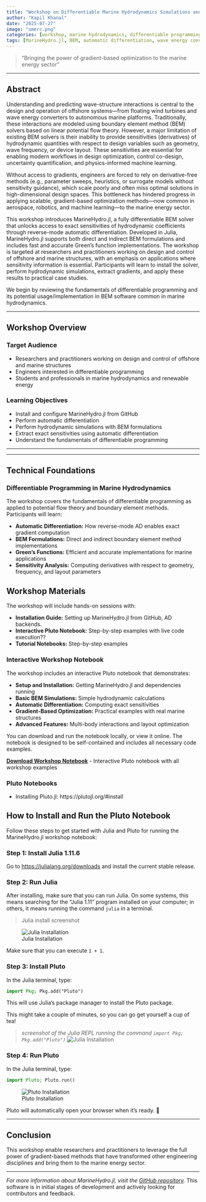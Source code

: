 ```yaml
---
title: "Workshop on Differentiable Marine Hydrodynamics Simulations and its Applications using MarineHydro.jl"
author: "Kapil Khanal"
date: "2025-07-27"
image: "umerc.png"
categories: [workshop, marine hydrodynamics, differentiable programming, optimization]
tags: [MarineHydro.jl, BEM, automatic differentiation, wave energy converters, surrogate modeling, layout optimization]
---
```


> "Bringing the power of gradient-based optimization to the marine energy sector"

---

## Abstract

Understanding and predicting wave-structure interactions is central to the design and operation of offshore systems—from floating wind turbines and wave energy converters to autonomous marine platforms. Traditionally, these interactions are modeled using boundary element method (BEM) solvers based on linear potential flow theory. However, a major limitation of existing BEM solvers is their inability to provide sensitivities (derivatives) of hydrodynamic quantities with respect to design variables such as geometry, wave frequency, or device layout. These sensitivities are essential for enabling modern workflows in design optimization, control co-design, uncertainty quantification, and physics-informed machine learning.

Without access to gradients, engineers are forced to rely on derivative-free methods (e.g., parameter sweeps, heuristics, or surrogate models without sensitivity guidance), which scale poorly and often miss optimal solutions in high-dimensional design spaces. This bottleneck has hindered progress in applying scalable, gradient-based optimization methods—now common in aerospace, robotics, and machine learning—to the marine energy sector.

This workshop introduces MarineHydro.jl, a fully differentiable BEM solver that unlocks access to exact sensitivities of hydrodynamic coefficients through reverse-mode automatic differentiation. Developed in Julia, MarineHydro.jl supports both direct and indirect BEM formulations and includes fast and accurate Green's function implementations. The workshop is targeted at researchers and practitioners working on design and control of offshore and marine structures, with an emphasis on applications where sensitivity information is essential. Participants will learn to install the solver, perform hydrodynamic simulations, extract gradients, and apply these results to practical case studies.

We begin by reviewing the fundamentals of differentiable programming and its potential usage/implementation in BEM software common in marine hydrodynamics. 

---

## Workshop Overview

### Target Audience
- Researchers and practitioners working on design and control of offshore and marine structures
- Engineers interested in differentiable programming 
- Students and professionals in marine hydrodynamics and renewable energy

### Learning Objectives
- Install and configure MarineHydro.jl from GitHub
- Perform automatic differentiation
- Perform hydrodynamic simulations with BEM formulations
- Extract exact sensitivities using automatic differentiation
- Understand the fundamentals of differentiable programming 

---



---

## Technical Foundations

### Differentiable Programming in Marine Hydrodynamics

The workshop covers the fundamentals of differentiable programming as applied to potential flow theory and boundary element methods. Participants will learn:

- **Automatic Differentiation:** How reverse-mode AD enables exact gradient computation
- **BEM Formulations:** Direct and indirect boundary element method implementations
- **Green's Functions:** Efficient and accurate implementations for marine applications
- **Sensitivity Analysis:** Computing derivatives with respect to geometry, frequency, and layout parameters



## Workshop Materials

The workshop will include hands-on sessions with:

- **Installation Guide:** Setting up MarineHydro.jl from GitHub, AD backends.
- **Interactive Pluto Notebook:** Step-by-step examples with live code execution??
- **Tutorial Notebooks:** Step-by-step examples

### Interactive Workshop Notebook

The workshop includes an interactive Pluto notebook that demonstrates:

- **Setup and Installation:** Getting MarineHydro.jl and dependencies running
- **Basic BEM Simulations:** Simple hydrodynamic calculations
- **Automatic Differentiation:** Computing exact sensitivities
- **Gradient-Based Optimization:** Practical examples with real marine structures
- **Advanced Features:** Multi-body interactions and layout optimization

You can download and run the notebook locally, or view it online. The notebook is designed to be self-contained and includes all necessary code examples.

**[Download Workshop Notebook](/notebooks/umerc_workshop.jl)** - Interactive Pluto notebook with all workshop examples

### Pluto Notebooks

- Installing Pluto.jl: https://plutojl.org/#install

## How to Install and Run the Pluto Notebook

Follow these steps to get started with Julia and Pluto for running the MarineHydro.jl workshop notebook:

### Step 1: Install Julia 1.11.6
Go to [https://julialang.org/downloads](https://julialang.org/downloads) and install the current stable release.

### Step 2: Run Julia
After installing, make sure that you can run Julia. On some systems, this means searching for the "Julia 1.11" program installed on your computer; in others, it means running the command `julia` in a terminal.

> Julia install screenshot

![Julia Installation](julia.png)

Make sure that you can execute `1 + 1`.


### Step 3: Install Pluto
In the Julia terminal, type:

```julia
import Pkg; Pkg.add("Pluto")
```

This will use Julia's package manager to install the Pluto package.

This might take a couple of minutes, so you can go get yourself a cup of tea!

> _screenshot of the Julia REPL running the command `import Pkg; Pkg.add("Pluto")`_
![Julia Installation](pluto_install.png)

### Step 4: Run Pluto
In the Julia terminal, type:

```julia
import Pluto; Pluto.run()
```
![Pluto Installation](pluto_run.png)

Pluto will automatically open your browser when it's ready. 🎉

---

## Conclusion

This workshop enable researchers and practitioners to leverage the full power of gradient-based methods that have transformed other engineering disciplines and bring them to the marine energy sector.


---

*For more information about MarineHydro.jl, visit the [GitHub repository](https://github.com/symbiotic-engineering/MarineHydro.jl).* This software is in initial stages of development and actively looking for contributors and feedback.